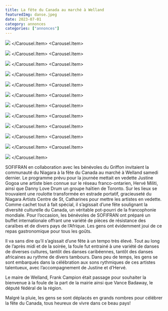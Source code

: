 ```yaml
---
title: La fête du Canada au marché à Welland
featuredImg: danse.jpeg
date: 2023-07-01
category: annonces
categories: ["annonces"]
---
```


<Carousel className="mb-5 bg-black">
<Carousel.Item>

![](./danse.jpeg)
</Carousel.Item>
<Carousel.Item>

![](./buffet.jpeg)
</Carousel.Item>
<Carousel.Item>

![](./fete.jpeg)
</Carousel.Item>
<Carousel.Item>

![](./frank-campion.jpeg)
</Carousel.Item>
<Carousel.Item>

![](./plats-2.jpeg)
</Carousel.Item>
<Carousel.Item>

![](./vance-badaway.jpeg)
</Carousel.Item>
<Carousel.Item>

![](./buffet-3.jpeg)
</Carousel.Item>
<Carousel.Item>

![](./danse-3.jpeg)
</Carousel.Item>
<Carousel.Item>

![](./buffet-4.jpeg)
</Carousel.Item>
<Carousel.Item>

![](./cuisinieres.jpeg)
</Carousel.Item>
<Carousel.Item>

![](./danse-4.jpeg)
</Carousel.Item>
<Carousel.Item>

![](./justine-gogoa.jpeg)
</Carousel.Item>
</Carousel>

SOFIFRAN en collaboration avec les bénévoles du Griffon invitaient la communauté du Niagara à la fête du Canada au marché à Welland samedi dernier. Le programme prévu pour la journée mettait en vedette Justine Gogoa une artiste bien connue sur le réseau franco-ontarien, Hervé Militi, ainsi que Danny Love Drum un groupe haïtien de Toronto. Sur les lieux se trouvaient une roulotte transformée en estrade portatif, gracieuseté du Niagara Artists Centre de St, Catharines pour mettre les artistes en vedette. Comme cachet tout à fait spécial, il s’agissait d’une fête soulignant la diversité culturelle du Canada, un véritable pot-pourri de la francophonie mondiale. Pour l’occasion, les bénévoles de SOFIFRAN ont préparé un buffet internationale offrant une variété de pièces de résistance des caraïbes et de divers pays de l’Afrique. Les gens ont évidemment joui de ce repas gastronomique pour tous les goûts.

Il va sans dire qu’il s’agissait d’une fête à un tempo très élevé. Tout au long de l’après midi et de la soirée, la foule fut entrainé à une variété de danses de diverses cultures, tantôt des danses caribéennes, tantôt des danses africaines au rythme de divers tambours. Dans peu de temps, les gens se sont embarqués dans la célébration aux sons rythmiques de ces artistes talentueux, avec l’accompagnement de Justine et d’Hervé.

Le maire de Welland, Frank Campion était passage pour souhaiter la bienvenue à la foule de la part de la mairie ainsi que Vance Badaway, le député fédéral de la région.

Malgré la pluie, les gens se sont déplacés en grands nombres pour célébrer la fête du Canada, tous heureux de vivre dans ce beau pays!
